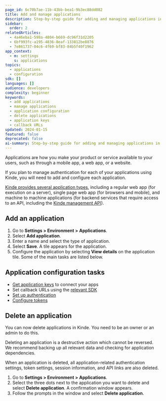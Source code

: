 ```yaml
---
page_id: 6c70b7ae-11b-43bb-bea1-9b3ec88dd082
title: Add and manage applications
description: Step-by-step guide for adding and managing applications in Kinde including configuration tasks, application deletion, and integration setup requirements.
sidebar:
  order: 2
relatedArticles:
  - 4a46eba1-598a-4804-b669-dc96f31d2205
  - 6bf993fc-a195-4836-8eaf-133812be8876
  - 7e861737-04c6-4f69-bf83-84b5f40f1962
app_context:
  - m: settings
    s: applications
topics:
  - applications
  - configuration
sdk: []
languages: []
audience: developers
complexity: beginner
keywords:
  - add applications
  - manage applications
  - application configuration
  - delete applications
  - application keys
  - callback URLs
updated: 2024-01-15
featured: false
deprecated: false
ai-summary: Step-by-step guide for adding and managing applications in Kinde including configuration tasks, application deletion, and integration setup requirements.
---
```


Applications are how you make your product or service available to your users, such as through a mobile app, a web app, or a website.

If you plan to manage authentication for each of your applications using Kinde, you will need to add and configure each application.

[Kinde provides several application types](/build/applications/about-applications/), including a regular web app (for execution on a server), single page web app (for browsers and mobile), and machine to machine applications (for backend services that require access to an API, including the [Kinde management API](/developer-tools/kinde-api/connect-to-kinde-api/)).

## Add an application

1. Go to **Settings > Environment >** **Applications**.
2. Select **Add application**.
3. Enter a name and select the type of application.
4. Select **Save**. A tile appears for the application.
5. Configure the application by selecting **View details** on the application tile. Some of the main tasks are listed below.

## Application configuration tasks

- [Get application keys](/get-started/connect/getting-app-keys/) to connect your apps
- Set callback URLs using the [relevant SDK](/developer-tools/about/our-sdks/)
- [Set up authentication](/authenticate/authentication-methods/set-up-user-authentication/)
- [Configure tokens](/build/tokens/configure-tokens/)

## Delete an application

You can now delete applications in Kinde. You need to be an owner or an admin to do this.

<Aside type="danger">

Deleting an application is a destructive action which cannot be reversed. We recommend backing up all relevant data and checking for application dependencies.

</Aside>

When an application is deleted, all application-related authentication settings, token settings, session information, and API links are also deleted.

1. Go to **Settings > Environment >** **Applications**.
2. Select the three dots next to the application you want to delete and select **Delete application**. A confirmation window appears.
3. Follow the prompts in the window and select **Delete application**.
